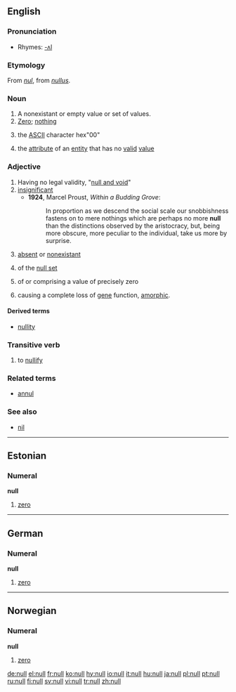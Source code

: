 {{see|núll}}
{{wikipedia|dab=null}}
==English==

===Pronunciation===
*Rhymes: [[Rhymes:English:-ʌl|-ʌl]]

===Etymology===
From {{MF.}} ''[[nul]]'', from {{L.}} ''[[nullus]]''.

===Noun===
{{en-noun}}

# A nonexistant or empty value or set of values.
# [[Zero]]; [[nothing]]
# {{computing}} the [[ASCII]] character hex"00"
# {{computing}} the [[attribute]] of an [[entity]] that has no [[valid]] [[value]]

===Adjective===
{{en-adj}}

# Having no legal validity, "[[null and void]]"
# [[insignificant]]
#*'''1924''', Marcel Proust, ''Within a Budding Grove'':
#*:In proportion as we descend the social scale our snobbishness fastens on to mere nothings which are perhaps no more '''null''' than the distinctions observed by the aristocracy, but, being more obscure, more peculiar to the individual, take us more by surprise.
# [[absent]] or [[nonexistant]]
# {{mathematics}} of the [[null set]]
# {{mathematics}} of or comprising a value of precisely zero
# {{context|genetics|of a mutation}} causing a complete loss of [[gene]] function, [[amorphic]].

====Derived terms====
*[[nullity]]

===Transitive verb===
{{en-verb}}

# to [[nullify]]

===Related terms===
*[[annul]]

===See also===
*[[nil]]

----

==Estonian==

===Numeral===
'''null'''

# {{cardinal|lang=et}} [[zero]]

----

==German==

===Numeral===
'''null'''

# {{cardinal|lang=de}} [[zero]]

----

==Norwegian==

===Numeral===
'''null'''

# {{cardinal|lang=no}} [[zero]]

[[de:null]]
[[el:null]]
[[fr:null]]
[[ko:null]]
[[hy:null]]
[[io:null]]
[[it:null]]
[[hu:null]]
[[ja:null]]
[[pl:null]]
[[pt:null]]
[[ru:null]]
[[fi:null]]
[[sv:null]]
[[vi:null]]
[[tr:null]]
[[zh:null]]
